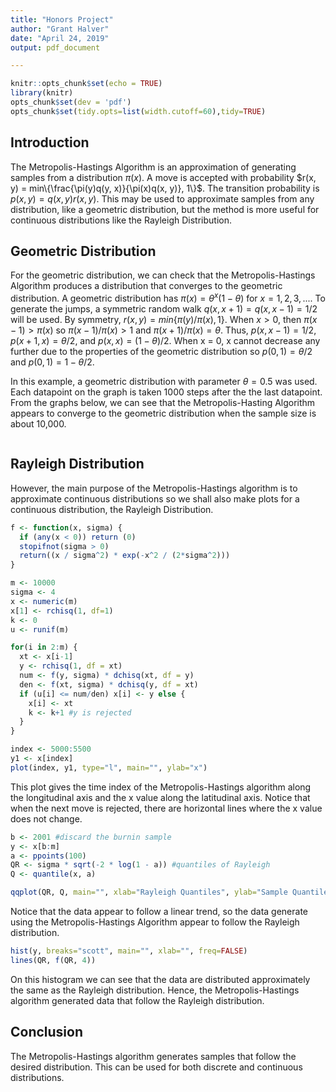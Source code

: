 ---
title: "Honors Project"
author: "Grant Halver"
date: "April 24, 2019"
output: pdf_document

---

```{r setup, include=FALSE}
knitr::opts_chunk$set(echo = TRUE)
library(knitr)
opts_chunk$set(dev = 'pdf')
opts_chunk$set(tidy.opts=list(width.cutoff=60),tidy=TRUE)
```

## Introduction

The Metropolis-Hastings Algorithm is an approximation of generating samples from a distribution $\pi(x)$. A move is accepted with probability $r(x, y) = min\{\frac{\pi(y)q(y, x)}{\pi(x)q(x, y)}, 1\}$. The transition probability is $p(x, y) = q(x, y)r(x, y)$. This may be used to approximate samples from any distribution, like a geometric distribution, but the method is more useful for continuous distributions like the Rayleigh Distribution.

## Geometric Distribution

For the geometric distribution, we can check that the Metropolis-Hastings Algorithm produces a distribution that converges to the geometric distribution. A geometric distribution has $\pi(x) = \theta^x(1-\theta)$ for $x = 1,2,3,...$. To generate the jumps, a symmetric random walk $q(x, x+1) = q(x, x-1) = 1/2$ will be used. By symmetry, $r(x, y) = min\{\pi(y)/\pi(x), 1\}$. When $x>0$, then $\pi(x-1)>\pi(x)$ so $\pi(x-1)/\pi(x)>1$ and $\pi(x+1)/\pi(x) = \theta$. Thus, $p(x, x-1) = 1/2$, $p(x+1, x) = \theta/2$, and $p(x, x) = (1-\theta)/2$. When x = 0, x cannot decrease any further due to the properties of the geometric distribution so $p(0, 1) = \theta/2$ and $p(0, 1) = 1-\theta/2$.

In this example, a geometric distribution with parameter $\theta = 0.5$ was used. Each datapoint on the graph is taken 1000 steps after the the last datapoint. From the graphs below, we can see that the Metropolis-Hasting Algorithm appears to converge to the geometric distribution when the sample size is about 10,000.

```{r, code=readLines("geometric.R"), out.width = '0.5 \\textwidth'}
```

## Rayleigh Distribution

However, the main purpose of the Metropolis-Hastings algorithm is to approximate continuous distributions so we shall also make plots for a continuous distribution, the Rayleigh Distribution.

```{r, fig.align='center', out.width = '0.6 \\textwidth'}
f <- function(x, sigma) {
  if (any(x < 0)) return (0)
  stopifnot(sigma > 0)
  return((x / sigma^2) * exp(-x^2 / (2*sigma^2)))
}

m <- 10000
sigma <- 4
x <- numeric(m)
x[1] <- rchisq(1, df=1)
k <- 0
u <- runif(m)

for(i in 2:m) {
  xt <- x[i-1]
  y <- rchisq(1, df = xt)
  num <- f(y, sigma) * dchisq(xt, df = y)
  den <- f(xt, sigma) * dchisq(y, df = xt)
  if (u[i] <= num/den) x[i] <- y else {
    x[i] <- xt
    k <- k+1 #y is rejected
  }
}

index <- 5000:5500
y1 <- x[index]
plot(index, y1, type="l", main="", ylab="x")
```

This plot gives the time index of the Metropolis-Hastings algorithm along the longitudinal axis and the x value along the latitudinal axis. Notice that when the next move is rejected, there are horizontal lines where the x value does not change.

```{r, fig.align='center', out.width = '0.6 \\textwidth'}
b <- 2001 #discard the burnin sample
y <- x[b:m]
a <- ppoints(100)
QR <- sigma * sqrt(-2 * log(1 - a)) #quantiles of Rayleigh
Q <- quantile(x, a)

qqplot(QR, Q, main="", xlab="Rayleigh Quantiles", ylab="Sample Quantiles")
```

Notice that the data appear to follow a linear trend, so the data generate using the Metropolis-Hastings Algorithm appear to follow the Rayleigh distribution.

```{r, fig.align='center', out.width = '0.6 \\textwidth'}
hist(y, breaks="scott", main="", xlab="", freq=FALSE)
lines(QR, f(QR, 4))
```

On this histogram we can see that the data are distributed approximately the same as the Rayleigh distribution. Hence, the Metropolis-Hastings algorithm generated data that follow the Rayleigh distribution.

## Conclusion

The Metropolis-Hastings algorithm generates samples that follow the desired distribution. This can be used for both discrete and continuous distributions.